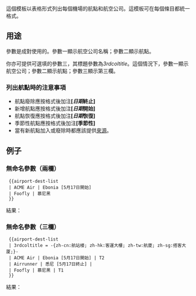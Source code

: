{{Documentation subpage}}<!--only displayed when viewed from /doc page-->
<!-- PLEASE ADD CATEGORIES AT THE BOTTOM OF THIS PAGE -->
{{lua|Module:Airport destination list}}
這個模板以表格形式列出每個機場的航點和航空公司。這模板可在每個條目都統一格式。

== 用途 ==
參數是成對使用的。參數一顯示航空公司名稱；參數二顯示航點。

你亦可提供可選填的參數三，其標題參數為''3rdcoltitle''。這個情況下，參數一顯示航空公司；參數二顯示航點；參數三顯示第三欄。
<!--
You can also use named parameters ''airl1'' through ''airl100'' for the airlines, ''dest1'' through ''dest100'' for the corresponding destinations and, if ''3rdcoltitle'' is used, ''3rdcol1'' through ''3rdcol100'' for the third column. (Please note that with this variant, inserting airlines at a later time requires changing all parameter names. To reduce the likely hood of this happening, simply allow gaps between the numbers parameters used.  So instead of using 1 though 9, use 1, 11, 21, etc.)
-->

=== 列出航點時的注意事項 ===
*航點廢除應按格式後加注'''[''日期''終止]'''
*新增航點應按格式後加注'''[''日期''開始]'''
*航點恢復應按格式後加注'''[''日期''恢復]'''
*季節性航點應按格式後加注'''[季節性]'''
*當有新航點加入或廢除時都應該提供[[維基百科:列明來源|來源]]。

== 例子 ==
=== 無命名參數（兩欄） ===
  <nowiki>{{airport-dest-list</nowiki>
  <nowiki>| ACME Air | Ebonia [5月17日開始]</nowiki>
  <nowiki>| Foofly | 慕尼黑</nowiki>
  <nowiki>}}</nowiki>

;結果：
{{airport-dest-list
| ACME Air | Ebonia [5月17日開始]
| Foofly | 慕尼黑
}}

=== 無命名參數（三欄） ===
  <nowiki>{{airport-dest-list</nowiki>
  <nowiki>| 3rdcoltitle = -{zh-cn:航站楼; zh-hk:客運大樓; zh-tw:航廈; zh-sg:搭客大厦;}-</nowiki>
  <nowiki>| ACME Air | Ebonia [5月17日開始] | T2</nowiki>
  <nowiki>| Airrunner | 悉尼 [5月17日終止] | </nowiki>
  <nowiki>| Foofly | 慕尼黑 | T1</nowiki>
  <nowiki>}}</nowiki>

;結果：
{{airport-dest-list
| 3rdcoltitle = -{zh-cn:航站楼; zh-hk:客運大樓; zh-tw:航廈; zh-sg:搭客大厦;}-
| ACME Air | Ebonia [5月17日開始] | T2
| Airrunner | 悉尼 [5月17日終止] | 
| Foofly | 慕尼黑 | T1
}}

<!--
=== 命名參數（不宜使用） ===
  <nowiki>{{airport-dest-list </nowiki>
  <nowiki>| 3rdcoltitle = Terminal</nowiki>
  <nowiki>| airl1=ACME Air | dest1=Ebonia [begins 17 May] | 3rdcol1=T2</nowiki>
  <nowiki>| airl2=Airrunner | dest2=Sydney [ends 17 May]</nowiki>
  <nowiki>| airl3=Foofly | dest3=Munich | 3rdcol3=T1</nowiki>
  <nowiki>}}</nowiki>
-->

<includeonly>
<!-- CATEGORIES BELOW THIS LINE PLEASE -->
</includeonly>